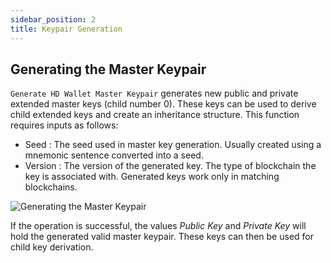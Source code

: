 ```yaml
---
sidebar_position: 2
title: Keypair Generation
---
```


## Generating the Master Keypair

`Generate HD Wallet Master Keypair` generates new public and private extended master keys (child number 0). These keys
can be used to derive child extended keys and create an inheritance structure.
This function requires inputs as follows:

* Seed <Step text="1"/> : The seed used in master key generation. Usually created using a mnemonic sentence converted into a seed.
* Version <Step text="2"/> : The version of the generated key. The type of blockchain the key is associated with. Generated keys work only in matching blockchains.

![Generating the Master Keypair](_static/img/generate_hd_wallet_master_keypair.png)

If the operation is successful, the values *Public Key* <Step text="3"/> and *Private Key* <Step text="4"/> will hold the generated valid master keypair.
These keys can then be used for child key derivation.
